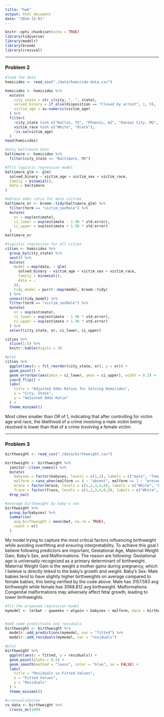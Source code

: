 ```yaml
---
title: "hw6"
output: html_document
date: "2024-12-01"
---
```


```r
knitr::opts_chunk$set(echo = TRUE)
library(tidyverse)
library(modelr)
library(broom)
library(crossval)
```

---

### Problem 2

```r
#load the data
homicides <- read_csv("./data/homicide-data.csv")
```

```r
homicides <- homicides %>%
  mutate(
    city_state = str_c(city, ", ", state),
    solved_binary = if_else(disposition == "Closed by arrest", 1, 0),
    victim_age = as.numeric(victim_age)
  ) %>%
  filter(
    !city_state %in% c("Dallas, TX", "Phoenix, AZ", "Kansas City, MO", "Tulsa, AL"),
    victim_race %in% c("White", "Black"),
    !is.na(victim_age)
  )
head(homicides)
```

```r
#only baltimore data
baltimore <- homicides %>% 
  filter(city_state == "Baltimore, MD")

#ffit logistic regression model
baltimore_glm <- glm(
  solved_binary ~ victim_age + victim_sex + victim_race,
  family = binomial(),
  data = baltimore
)

#obtain odds ratio for male victims
baltimore_or <- broom::tidy(baltimore_glm) %>%
  filter(term == "victim_sexMale") %>%
  mutate(
    or = exp(estimate),
    ci_lower = exp(estimate - 1.96 * std.error),
    ci_upper = exp(estimate + 1.96 * std.error)
  )
baltimore_or 
```

```r
#logistic regression for all cities
cities <- homicides %>%
  group_by(city_state) %>%
  nest() %>%
  mutate(
    model = map(data, ~ glm(
      solved_binary ~ victim_age + victim_sex + victim_race,
      family = binomial(),
      data = .
    )),
    tidy_model = purrr::map(model, broom::tidy)
  ) %>%
  unnest(tidy_model) %>%
  filter(term == "victim_sexMale") %>%
  mutate(
    or = exp(estimate),
    ci_lower = exp(estimate - 1.96 * std.error),
    ci_upper = exp(estimate + 1.96 * std.error)
  ) %>%
  select(city_state, or, ci_lower, ci_upper)

cities %>%
  slice(1:5) %>%
  knitr::kable(digits = 3)
```

```r
#plot
cities %>%
  ggplot(aes(x = fct_reorder(city_state, or), y = or)) +
  geom_point() +
  geom_errorbar(aes(ymin = ci_lower, ymax = ci_upper), width = 0.2) +
  coord_flip() +
  labs(
    title = "Adjusted Odds Ratios for Solving Homicides",
    x = "City, State",
    y = "Adjusted Odds Ratio"
  ) +
  theme_minimal()

```
Most cities smaller than OR of 1, indicating that after controlling for victim age and race, the likelihood of a crime involving a male victim being resolved is lower than that of a crime involving a female victim.

---

### Problem 3

```r
birthweight <- read_csv("./data/birthweight.csv")
```
```r
birthweight <- birthweight %>%
  janitor::clean_names() %>%
  mutate(
    babysex = factor(babysex, levels = c(1,2), labels = c("male", "female")),
    malform = case_when(malform == 0 ~ "absent", malform == 1 ~ "present"),
    mrace = factor(mrace, levels = c(1,2,3,4,8), labels = c("White", "Black", "Asian", "Puerto Rican", "Other")),
    frace = factor(frace, levels = c(1,2,3,4,8,9), labels = c("White", "Black", "Asian", "Puerto Rican", "Other", "Unknow"))) %>%
  drop_na() 
```

```r
#average birthweight by baby's sex
birthweight %>%
  group_by(babysex) %>%
  summarise(
    avg_birthweight = mean(bwt, na.rm = TRUE),
    count = n()
  )
```


My model trying to capture the most critical factors influencing birthweight while avoiding overfitting and ensuring interpretability. To achieve this goal I believe following predictors are important, Gestational Age, Maternal Weight Gain, Baby’s Sex, and Malformations. The reason are following:
Gestational age is universally recognized as a primary determinant of birthweight.
Maternal Weight Gain is the weight a mother gains during pregnancy, which I beleive is directly linked to the baby’s growth and weight.
Baby’s Sex: Male babies tend to have slightly higher birthweights on average compared to female babies, this being verified by the code above. Male has 3157.583 avg birthweight while female has 3068.812 avg birthweight.
Malformations: Congenital malformations may adversely affect fetal growth, leading to lower birthweights.

```r
#fit the proposed regression model
mymodel <- lm(bwt ~ gaweeks + wtgain + babysex + malform, data = birthweight)


#add some predictions and residuals
birthweight <- birthweight %>%
  modelr::add_predictions(mymodel, var = "fitted") %>%
  modelr::add_residuals(mymodel, var = "residuals")

```

```r
#plot
birthweight %>%
  ggplot(aes(x = fitted, y = residuals)) +
  geom_point(alpha = 0.5) +
  geom_smooth(method = "loess", color = "blue", se = FALSE) +
  labs(
    title = "Residuals vs Fitted Values",
    x = "Fitted Values",
    y = "Residuals"
  ) +
  theme_minimal()
```

```r
#crossvalidation
cv_data <- birthweight %>%
  crossv_mc(100)
```


